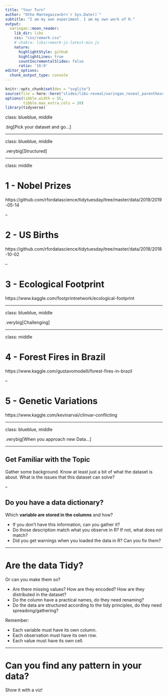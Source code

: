 ```yaml
---
title: "Your Turn"
author: "Otho Mantegazza<br>`r Sys.Date()`"
subtitle: "I am my own experiment. I am my own work of R."
output:
  xaringan::moon_reader:
    lib_dir: libs
    css: "css/remark.css"
    # chakra: libs/remark-js-latest-min.js
    nature:
      highlightStyle: github
      highlightLines: true
      countIncrementalSlides: false
      ratio: '16:9'
editor_options: 
  chunk_output_type: console
---
```


```r
knitr::opts_chunk$set(dev = "svglite")
source(file = here::here("slides/libs-reveal/xaringan_reveal_parentheses_balanced.R"))
options(tibble.width = 55,
        tibble.max_extra_cols = 20)
library(tidyverse)
```

class: blueblue, middle

.big[Pick your dataset and go...]

---

class: blueblue, middle

.verybig[Structured]

---

class: middle

# 1 - Nobel Prizes

https://github.com/rfordatascience/tidytuesday/tree/master/data/2019/2019-05-14

--

# 2 - US Births

https://github.com/rfordatascience/tidytuesday/tree/master/data/2018/2018-10-02

--

# 3 - Ecological Footprint

https://www.kaggle.com/footprintnetwork/ecological-footprint

---

class: blueblue, middle

.verybig[Challenging]

---

class: middle

# 4 - Forest Fires in Brazil

https://www.kaggle.com/gustavomodelli/forest-fires-in-brazil

--

# 5 - Genetic Variations

https://www.kaggle.com/kevinarvai/clinvar-conflicting

---

class: blueblue, middle

.verybig[When you approach new Data...]

---

## Get Familiar with the Topic

Gather some background. Know at least just a bit of what the dataset is about. What is the issues that this dataset can solve?

--

## Do you have a data dictionary?

Which **variable are stored in the columns** and how? 

  - If you don't have this information, can you gather it?
  - Do those description match what you observe in R? If not, what does not match?
  - Did you get warnings when you loaded the data in R? Can you fix them?


---

# Are the data Tidy?

Or can you make them so?


- Are there missing values? How are they encoded? How are they distributed in the dataset?
- Do the column have a practical names, do they need renaming?
- Do the data are structured according to the tidy principles, do they need spreadong/gathering?

Remember:

- Each variable must have its own column.
- Each observation must have its own row.
- Each value must have its own cell.

---

# Can you find any pattern in your data? 

Show it with a viz!

